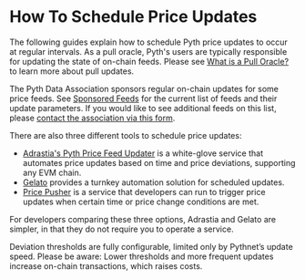 
# How To Schedule Price Updates

The following guides explain how to schedule Pyth price updates to occur at regular intervals.
As a pull oracle, Pyth's users are typically responsible for updating the state of on-chain feeds.
Please see [What is a Pull Oracle?](/price-feeds/pull-updates) to learn more about pull updates.

The Pyth Data Association sponsors regular on-chain updates for some price feeds.
See [Sponsored Feeds](/price-feeds/sponsored-feeds) for the current list of feeds and their update parameters.
If you would like to see additional feeds on this list, please [contact the association via this form](https://tally.so/r/nGz2jj).

There are also three different tools to schedule price updates:

- [Adrastia's Pyth Price Feed Updater](schedule-price-updates/using-adrastia) is a white-glove service that automates price updates based on time and price deviations, supporting any EVM chain.
- [Gelato](schedule-price-updates/using-gelato) provides a turnkey automation solution for scheduled updates.
- [Price Pusher](schedule-price-updates/using-price-pusher) is a service that developers can run to trigger price updates when certain time or price change conditions are met.

For developers comparing these three options, Adrastia and Gelato are simpler, in that they do not require you to operate a service.

<Callout type="info" emoji="ℹ️">
  Deviation thresholds are fully configurable, limited only by Pythnet’s update
  speed. Please be aware: Lower thresholds and more frequent updates increase
  on-chain transactions, which raises costs.
</Callout>

